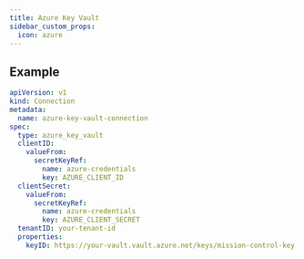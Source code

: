 ```yaml
---
title: Azure Key Vault
sidebar_custom_props:
  icon: azure
---
```


<!-- Source: modules/duty/connection/azurekeyvault.go:14#AzureKeyVault -->

<Fields connection="azure_key_vault"/>

## Example

```yaml title="azure-key-vault-connection.yaml"
apiVersion: v1
kind: Connection
metadata:
  name: azure-key-vault-connection
spec:
  type: azure_key_vault
  clientID:
    valueFrom:
      secretKeyRef:
        name: azure-credentials
        key: AZURE_CLIENT_ID
  clientSecret:
    valueFrom:
      secretKeyRef:
        name: azure-credentials
        key: AZURE_CLIENT_SECRET
  tenantID: your-tenant-id
  properties:
    keyID: https://your-vault.vault.azure.net/keys/mission-control-key
```